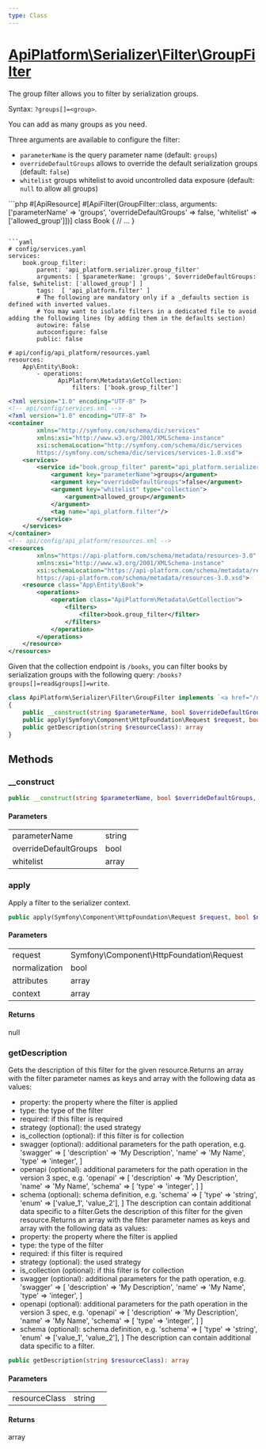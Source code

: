 ```yaml
---
type: Class
---
```


# [ApiPlatform\Serializer\Filter\GroupFilter](/docs/v3.2/reference/Serializer/Filter/GroupFilter)

The group filter allows you to filter by serialization groups.

Syntax: `?groups[]=<group>`.

You can add as many groups as you need.

Three arguments are available to configure the filter:
- `parameterName` is the query parameter name (default: `groups`)
- `overrideDefaultGroups` allows to override the default serialization groups (default: `false`)
- `whitelist` groups whitelist to avoid uncontrolled data exposure (default: `null` to allow all groups)

<CodeSelector>
```php
<?php
// api/src/Entity/Book.php
use ApiPlatform\Metadata\ApiFilter;
use ApiPlatform\Metadata\ApiResource;
use ApiPlatform\Serializer\Filter\GroupFilter;

#[ApiResource]
#[ApiFilter(GroupFilter::class, arguments: ['parameterName' => 'groups', 'overrideDefaultGroups' => false, 'whitelist' => ['allowed_group']])]
class Book
{
    // ...
}
```

```yaml
# config/services.yaml
services:
    book.group_filter:
        parent: 'api_platform.serializer.group_filter'
        arguments: [ $parameterName: 'groups', $overrideDefaultGroups: false, $whitelist: ['allowed_group'] ]
        tags:  [ 'api_platform.filter' ]
        # The following are mandatory only if a _defaults section is defined with inverted values.
        # You may want to isolate filters in a dedicated file to avoid adding the following lines (by adding them in the defaults section)
        autowire: false
        autoconfigure: false
        public: false

# api/config/api_platform/resources.yaml
resources:
    App\Entity\Book:
        - operations:
              ApiPlatform\Metadata\GetCollection:
                  filters: ['book.group_filter']
```

```xml
<?xml version="1.0" encoding="UTF-8" ?>
<!-- api/config/services.xml -->
<?xml version="1.0" encoding="UTF-8" ?>
<container
        xmlns="http://symfony.com/schema/dic/services"
        xmlns:xsi="http://www.w3.org/2001/XMLSchema-instance"
        xsi:schemaLocation="http://symfony.com/schema/dic/services
        https://symfony.com/schema/dic/services/services-1.0.xsd">
    <services>
        <service id="book.group_filter" parent="api_platform.serializer.group_filter">
            <argument key="parameterName">groups</argument>
            <argument key="overrideDefaultGroups">false</argument>
            <argument key="whitelist" type="collection">
                <argument>allowed_group</argument>
            </argument>
            <tag name="api_platform.filter"/>
        </service>
    </services>
</container>
<!-- api/config/api_platform/resources.xml -->
<resources
        xmlns="https://api-platform.com/schema/metadata/resources-3.0"
        xmlns:xsi="http://www.w3.org/2001/XMLSchema-instance"
        xsi:schemaLocation="https://api-platform.com/schema/metadata/resources-3.0
        https://api-platform.com/schema/metadata/resources-3.0.xsd">
    <resource class="App\Entity\Book">
        <operations>
            <operation class="ApiPlatform\Metadata\GetCollection">
                <filters>
                    <filter>book.group_filter</filter>
                </filters>
            </operation>
        </operations>
    </resource>
</resources>
```
</CodeSelector>

Given that the collection endpoint is `/books`, you can filter books by serialization groups with the following query: `/books?groups[]=read&groups[]=write`.


```php
class ApiPlatform\Serializer\Filter\GroupFilter implements `<a href="/docs/v3.2/reference/Serializer/Filter/FilterInterface">ApiPlatform\Serializer\Filter\FilterInterface</a>`, `<a href="/docs/v3.2/reference/Api/FilterInterface">ApiPlatform\Api\FilterInterface</a>`
{
    public __construct(string $parameterName, bool $overrideDefaultGroups, null|array $whitelist)
    public apply(Symfony\Component\HttpFoundation\Request $request, bool $normalization, array $attributes, array $context): null
    public getDescription(string $resourceClass): array
}
```
## Methods

### __construct



```php
public __construct(string $parameterName, bool $overrideDefaultGroups, null|array $whitelist)
```

#### Parameters

<table><tbody>
<tr><td>parameterName</td><td>string</td><td></td></tr><tr><td>overrideDefaultGroups</td><td>bool</td><td></td></tr><tr><td>whitelist</td><td>array</td><td></td></tr>
</tbody>
</table>

### apply

Apply a filter to the serializer context.

```php
public apply(Symfony\Component\HttpFoundation\Request $request, bool $normalization, array $attributes, array $context): null
```

#### Parameters

<table><tbody>
<tr><td>request</td><td>Symfony\Component\HttpFoundation\Request</td><td></td></tr><tr><td>normalization</td><td>bool</td><td></td></tr><tr><td>attributes</td><td>array</td><td></td></tr><tr><td>context</td><td>array</td><td></td></tr>
</tbody>
</table>

#### Returns

null

### getDescription

Gets the description of this filter for the given resource.Returns an array with the filter parameter names as keys and array with the following data as values:
  - property: the property where the filter is applied
  - type: the type of the filter
  - required: if this filter is required
  - strategy (optional): the used strategy
  - is_collection (optional): if this filter is for collection
  - swagger (optional): additional parameters for the path operation,
    e.g. 'swagger' => [
      'description' => 'My Description',
      'name' => 'My Name',
      'type' => 'integer',
    ]
  - openapi (optional): additional parameters for the path operation in the version 3 spec,
    e.g. 'openapi' => [
      'description' => 'My Description',
      'name' => 'My Name',
      'schema' => [
         'type' => 'integer',
      ]
    ]
  - schema (optional): schema definition,
    e.g. 'schema' => [
      'type' => 'string',
      'enum' => ['value_1', 'value_2'],
    ]
The description can contain additional data specific to a filter.Gets the description of this filter for the given resource.Returns an array with the filter parameter names as keys and array with the following data as values:
  - property: the property where the filter is applied
  - type: the type of the filter
  - required: if this filter is required
  - strategy (optional): the used strategy
  - is_collection (optional): if this filter is for collection
  - swagger (optional): additional parameters for the path operation,
    e.g. 'swagger' => [
      'description' => 'My Description',
      'name' => 'My Name',
      'type' => 'integer',
    ]
  - openapi (optional): additional parameters for the path operation in the version 3 spec,
    e.g. 'openapi' => [
      'description' => 'My Description',
      'name' => 'My Name',
      'schema' => [
         'type' => 'integer',
      ]
    ]
  - schema (optional): schema definition,
    e.g. 'schema' => [
      'type' => 'string',
      'enum' => ['value_1', 'value_2'],
    ]
The description can contain additional data specific to a filter.

```php
public getDescription(string $resourceClass): array
```

#### Parameters

<table><tbody>
<tr><td>resourceClass</td><td>string</td><td></td></tr>
</tbody>
</table>

#### Returns

array
